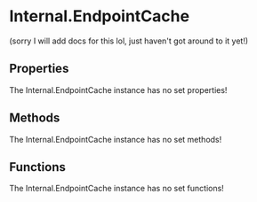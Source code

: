 [//]: # (This file was automatically compiled through the Generator luau code under this repository)
[//]: # (if you want to edit the documentation of discord-luau, please write changes)
[//]: # (to the discord-luau repository itself, we extract the comments from discord-luau and translate)
[//]: # (them into markdown files that Nextra can interpret!)

[//]: # (----- NEXTRA COMPONENTS IMPORT ----- )


[//]: # (----- DOCUMENT HEADER ----- )

# Internal.EndpointCache

(sorry I will add docs for this lol, just haven't got around to it yet!)

[//]: # (----- DOCUMENT PROPERTIES ----- )

## Properties

The Internal.EndpointCache instance has no set properties!

[//]: # (----- DOCUMENT METHODS ----- )

## Methods

The Internal.EndpointCache instance has no set methods!

[//]: # (----- DOCUMENT FUNCTIONS ----- )

## Functions

The Internal.EndpointCache instance has no set functions!


